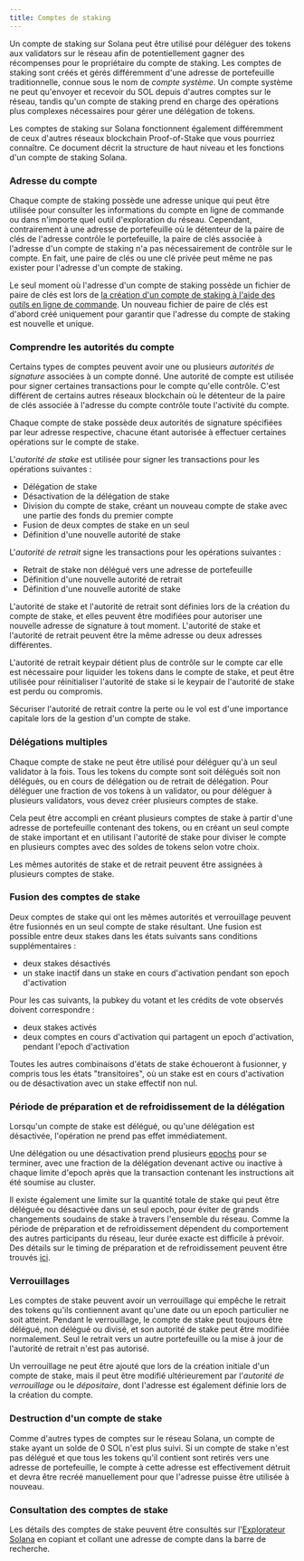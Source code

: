 ```yaml
---
title: Comptes de staking
---
```


Un compte de staking sur Solana peut être utilisé pour déléguer des tokens aux
validators sur le réseau afin de potentiellement gagner des récompenses pour le
propriétaire du compte de staking. Les comptes de staking sont créés et gérés
différemment d'une adresse de portefeuille traditionnelle, connue sous le nom de
_compte système_. Un compte système ne peut qu'envoyer et recevoir du SOL depuis
d'autres comptes sur le réseau, tandis qu'un compte de staking prend en charge
des opérations plus complexes nécessaires pour gérer une délégation de tokens.

Les comptes de staking sur Solana fonctionnent également différemment de ceux
d'autres réseaux blockchain Proof-of-Stake que vous pourriez connaître. Ce
document décrit la structure de haut niveau et les fonctions d'un compte de
staking Solana.

### Adresse du compte

Chaque compte de staking possède une adresse unique qui peut être utilisée pour
consulter les informations du compte en ligne de commande ou dans n'importe quel
outil d'exploration du réseau. Cependant, contrairement à une adresse de
portefeuille où le détenteur de la paire de clés de l'adresse contrôle le
portefeuille, la paire de clés associée à l'adresse d'un compte de staking n'a
pas nécessairement de contrôle sur le compte. En fait, une paire de clés ou une
clé privée peut même ne pas exister pour l'adresse d'un compte de staking.

Le seul moment où l'adresse d'un compte de staking possède un fichier de paire
de clés est lors de
[la création d'un compte de staking à l'aide des outils en ligne de commande](https://docs.anza.xyz/cli/examples/delegate-stake#create-a-stake-account).
Un nouveau fichier de paire de clés est d'abord créé uniquement pour garantir
que l'adresse du compte de staking est nouvelle et unique.

### Comprendre les autorités du compte

Certains types de comptes peuvent avoir une ou plusieurs _autorités de
signature_ associées à un compte donné. Une autorité de compte est utilisée pour
signer certaines transactions pour le compte qu'elle contrôle. C'est différent
de certains autres réseaux blockchain où le détenteur de la paire de clés
associée à l'adresse du compte contrôle toute l'activité du compte.

Chaque compte de stake possède deux autorités de signature spécifiées par leur
adresse respective, chacune étant autorisée à effectuer certaines opérations sur
le compte de stake.

L'_autorité de stake_ est utilisée pour signer les transactions pour les
opérations suivantes :

- Délégation de stake
- Désactivation de la délégation de stake
- Division du compte de stake, créant un nouveau compte de stake avec une partie
  des fonds du premier compte
- Fusion de deux comptes de stake en un seul
- Définition d'une nouvelle autorité de stake

L'_autorité de retrait_ signe les transactions pour les opérations suivantes :

- Retrait de stake non délégué vers une adresse de portefeuille
- Définition d'une nouvelle autorité de retrait
- Définition d'une nouvelle autorité de stake

L'autorité de stake et l'autorité de retrait sont définies lors de la création
du compte de stake, et elles peuvent être modifiées pour autoriser une nouvelle
adresse de signature à tout moment. L'autorité de stake et l'autorité de retrait
peuvent être la même adresse ou deux adresses différentes.

L'autorité de retrait keypair détient plus de contrôle sur le compte car elle
est nécessaire pour liquider les tokens dans le compte de stake, et peut être
utilisée pour réinitialiser l'autorité de stake si le keypair de l'autorité de
stake est perdu ou compromis.

Sécuriser l'autorité de retrait contre la perte ou le vol est d'une importance
capitale lors de la gestion d'un compte de stake.

### Délégations multiples

Chaque compte de stake ne peut être utilisé pour déléguer qu'à un seul validator
à la fois. Tous les tokens du compte sont soit délégués soit non délégués, ou en
cours de délégation ou de retrait de délégation. Pour déléguer une fraction de
vos tokens à un validator, ou pour déléguer à plusieurs validators, vous devez
créer plusieurs comptes de stake.

Cela peut être accompli en créant plusieurs comptes de stake à partir d'une
adresse de portefeuille contenant des tokens, ou en créant un seul compte de
stake important et en utilisant l'autorité de stake pour diviser le compte en
plusieurs comptes avec des soldes de tokens selon votre choix.

Les mêmes autorités de stake et de retrait peuvent être assignées à plusieurs
comptes de stake.

### Fusion des comptes de stake

Deux comptes de stake qui ont les mêmes autorités et verrouillage peuvent être
fusionnés en un seul compte de stake résultant. Une fusion est possible entre
deux stakes dans les états suivants sans conditions supplémentaires :

- deux stakes désactivés
- un stake inactif dans un stake en cours d'activation pendant son epoch
  d'activation

Pour les cas suivants, la pubkey du votant et les crédits de vote observés
doivent correspondre :

- deux stakes activés
- deux comptes en cours d'activation qui partagent un epoch d'activation,
  pendant l'epoch d'activation

Toutes les autres combinaisons d'états de stake échoueront à fusionner, y
compris tous les états "transitoires", où un stake est en cours d'activation ou
de désactivation avec un stake effectif non nul.

### Période de préparation et de refroidissement de la délégation

Lorsqu'un compte de stake est délégué, ou qu'une délégation est désactivée,
l'opération ne prend pas effet immédiatement.

Une délégation ou une désactivation prend plusieurs
[epochs](/docs/references/terminology#epoch) pour se terminer, avec une fraction
de la délégation devenant active ou inactive à chaque limite d'epoch après que
la transaction contenant les instructions ait été soumise au cluster.

Il existe également une limite sur la quantité totale de stake qui peut être
déléguée ou désactivée dans un seul epoch, pour éviter de grands changements
soudains de stake à travers l'ensemble du réseau. Comme la période de
préparation et de refroidissement dépendent du comportement des autres
participants du réseau, leur durée exacte est difficile à prévoir. Des détails
sur le timing de préparation et de refroidissement peuvent être trouvés
[ici](https://docs.anza.xyz/consensus/stake-delegation-and-rewards#stake-warmup-cooldown-withdrawal).

### Verrouillages

Les comptes de stake peuvent avoir un verrouillage qui empêche le retrait des
tokens qu'ils contiennent avant qu'une date ou un epoch particulier ne soit
atteint. Pendant le verrouillage, le compte de stake peut toujours être délégué,
non délégué ou divisé, et son autorité de stake peut être modifiée normalement.
Seul le retrait vers un autre portefeuille ou la mise à jour de l'autorité de
retrait n'est pas autorisé.

Un verrouillage ne peut être ajouté que lors de la création initiale d'un compte
de stake, mais il peut être modifié ultérieurement par l'_autorité de
verrouillage_ ou le _dépositaire_, dont l'adresse est également définie lors de
la création du compte.

### Destruction d'un compte de stake

Comme d'autres types de comptes sur le réseau Solana, un compte de stake ayant
un solde de 0 SOL n'est plus suivi. Si un compte de stake n'est pas délégué et
que tous les tokens qu'il contient sont retirés vers une adresse de
portefeuille, le compte à cette adresse est effectivement détruit et devra être
recréé manuellement pour que l'adresse puisse être utilisée à nouveau.

### Consultation des comptes de stake

Les détails des comptes de stake peuvent être consultés sur
l'[Explorateur Solana](http://explorer.solana.com/) en copiant et collant une
adresse de compte dans la barre de recherche.
